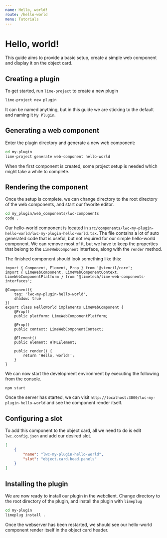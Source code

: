 ```yaml
---
name: Hello, world!
route: /hello-world
menu: Tutorials
---
```


# Hello, world!

This guide aims to provide a basic setup, create a simple web component and display it on the object card.

## Creating a plugin

To get started, run `lime-project` to create a new plugin

```sh
lime-project new plugin
```

It can be named anything, but in this guide we are sticking to the default and naming it `My Plugin`.

## Generating a web component

Enter the plugin directory and generate a new web component:

```sh
cd my-plugin
lime-project generate web-component hello-world
```

When the first component is created, some project setup is needed which might take a while to complete.

## Rendering the component

Once the setup is complete, we can change directory to the root directory of the web components, and start our favorite editor.

```sh
cd my_plugin/web_components/lwc-components
code .
```

Our hello-world component is located in `src/components/lwc-my-plugin-hello-world/lwc-my-plugin-hello-world.tsx`. The file contains a lot of auto generated code that is useful, but not required for our simple hello-world component. We can remove most of it, but we have to keep the properties that belong to the `LimeWebComponent` interface, along with the `render` method.

The finished component should look something like this:

```tsx
import { Component, Element, Prop } from '@stencil/core';
import { LimeWebComponent, LimeWebComponentContext, LimeWebComponentPlatform } from '@limetech/lime-web-components-interfaces';

@Component({
    tag: 'lwc-my-plugin-hello-world',
    shadow: true
})
export class HelloWorld implements LimeWebComponent {
    @Prop()
    public platform: LimeWebComponentPlatform;

    @Prop()
    public context: LimeWebComponentContext;

    @Element()
    public element: HTMLElement;

    public render() {
        return 'Hello, world!';
    }
}
```

We can now start the development environment by executing the following from the console.

```
npm start
```

Once the server has started, we can visit `http://localhost:3000/lwc-my-plugin-hello-world` and see the component render itself.

## Configuring a slot

To add this component to the object card, all we need to do is edit `lwc.config.json` and add our desired slot.

```json
[
    {
        "name": "lwc-my-plugin-hello-world",
        "slot": "object.card.head.panels"
    }
]
```


## Installing the plugin

We are now ready to install our plugin in the webclient. Change directory to the root directory of the plugin, and install the plugin with `limeplug`

```sh
cd my-plugin
limeplug install .
```

Once the webserver has been restarted, we should see our hello-world component render itself in the object card header.
